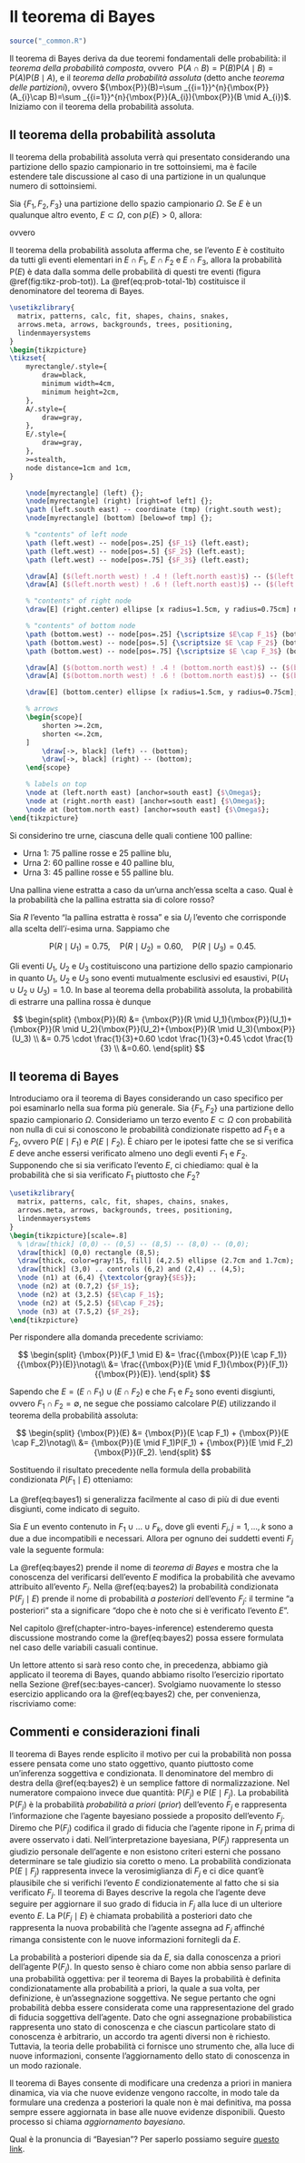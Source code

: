 # Il teorema di Bayes {#chapter-teo-bayes}

```r
source("_common.R")
```

Il teorema di Bayes deriva da due teoremi fondamentali delle probabilità: il _teorema della probabilità composta_, ovvero $\ {\mbox{P}}(A\cap B)={\mbox{P}}(B){\mbox{P}}(A \mid B)={\mbox{P}}(A){\mbox{P}}(B \mid A)$, e il _teorema della probabilità assoluta_ (detto anche _teorema delle partizioni_), ovvero ${\mbox{P}}(B)=\sum _{{i=1}}^{n}{\mbox{P}}(A_{i}\cap B)=\sum _{{i=1}}^{n}{\mbox{P}}(A_{i}){\mbox{P}}(B \mid A_{i})$. Iniziamo con il teorema della probabilità assoluta.

## Il teorema della probabilità assoluta 

Il teorema della probabilità assoluta verrà qui presentato considerando una partizione dello spazio campionario in tre sottoinsiemi, ma è facile estendere tale discussione al caso di una partizione in un qualunque numero di sottoinsiemi.

::: {.theorem}
Sia $\{F_1, F_2, F_3\}$ una partizione dello spazio campionario $\Omega$. Se $E$ è un qualunque altro evento, $E \subset \Omega$, con $p(E) > 0$, allora:

\begin{equation}
{\mbox{P}}(E) = {\mbox{P}}(E \cap F_1) + {\mbox{P}}(E \cap F_2) + {\mbox{P}}(E \cap F_3) \notag
(\#eq:prob-total-1a)
\end{equation}

ovvero

\begin{equation}
{\mbox{P}}(E) = {\mbox{P}}(E \mid F_1) {\mbox{P}}(F_1) + {\mbox{P}}(E \mid F_2) {\mbox{P}}(F_2) + {\mbox{P}}(E \mid F_3) {\mbox{P}}(F_3).
(\#eq:prob-total-1b)
\end{equation}
:::

Il teorema della probabilità assoluta afferma che, se l'evento $E$ è
costituito da tutti gli eventi elementari in $E \cap F_1$, $E \cap F_2$
e $E \cap F_3$, allora la probabilità ${\mbox{P}}(E)$ è data dalla somma delle
probabilità di questi tre eventi (figura \@ref(fig:tikz-prob-tot)). La \@ref(eq:prob-total-1b) costituisce il denominatore del teorema di Bayes.

```tikz
\usetikzlibrary{
  matrix, patterns, calc, fit, shapes, chains, snakes,
  arrows.meta, arrows, backgrounds, trees, positioning,
  lindenmayersystems
}
\begin{tikzpicture}
\tikzset{
    myrectangle/.style={
        draw=black,
        minimum width=4cm,
        minimum height=2cm,
    },
    A/.style={
        draw=gray,
    },
    E/.style={
        draw=gray,
    },
    >=stealth,
    node distance=1cm and 1cm,
}

    \node[myrectangle] (left) {};
    \node[myrectangle] (right) [right=of left] {};
    \path (left.south east) -- coordinate (tmp) (right.south west);
    \node[myrectangle] (bottom) [below=of tmp] {};

    % "contents" of left node
    \path (left.west) -- node[pos=.25] {$F_1$} (left.east);
    \path (left.west) -- node[pos=.5] {$F_2$} (left.east);
    \path (left.west) -- node[pos=.75] {$F_3$} (left.east);

    \draw[A] ($(left.north west) ! .4 ! (left.north east)$) -- ($(left.south west) ! .35 ! (left.south east)$);
    \draw[A] ($(left.north west) ! .6 ! (left.north east)$) -- ($(left.south west) ! .66 ! (left.south east)$);

    % "contents" of right node
    \draw[E] (right.center) ellipse [x radius=1.5cm, y radius=0.75cm] node {$E$};

    % "contents" of bottom node
    \path (bottom.west) -- node[pos=.25] {\scriptsize $E\cap F_1$} (bottom.east);
    \path (bottom.west) -- node[pos=.5] {\scriptsize $E \cap F_2$} (bottom.east);
    \path (bottom.west) -- node[pos=.75] {\scriptsize $E \cap F_3$} (bottom.east);

    \draw[A] ($(bottom.north west) ! .4 ! (bottom.north east)$) -- ($(bottom.south west) ! .35 ! (bottom.south east)$);
    \draw[A] ($(bottom.north west) ! .6 ! (bottom.north east)$) -- ($(bottom.south west) ! .66 ! (bottom.south east)$);

    \draw[E] (bottom.center) ellipse [x radius=1.5cm, y radius=0.75cm];

    % arrows
    \begin{scope}[
        shorten >=.2cm,
        shorten <=.2cm,
    ]
        \draw[->, black] (left) -- (bottom);
        \draw[->, black] (right) -- (bottom);
    \end{scope}

    % labels on top
    \node at (left.north east) [anchor=south east] {$\Omega$};
    \node at (right.north east) [anchor=south east] {$\Omega$};
    \node at (bottom.north east) [anchor=south east] {$\Omega$};
\end{tikzpicture}
```

::: {.exercise}
Si considerino tre urne, ciascuna delle quali contiene 100 palline:

-   Urna 1: 75 palline rosse e 25 palline blu,
-   Urna 2: 60 palline rosse e 40 palline blu,
-   Urna 3: 45 palline rosse e 55 palline blu.

\noindent
Una pallina viene estratta a caso da un'urna anch'essa scelta a caso.
Qual è la probabilità che la pallina estratta sia di colore rosso?

Sia $R$ l'evento "la pallina estratta è rossa" e sia $U_i$ l'evento che
corrisponde alla scelta dell'$i$-esima urna. Sappiamo che

$$
{\mbox{P}}(R \mid U_1) = 0.75, \quad {\mbox{P}}(R \mid U_2) = 0.60, \quad {\mbox{P}}(R \mid U_3) = 0.45.
$$

Gli eventi $U_1$, $U_2$ e $U_3$ costituiscono una partizione dello
spazio campionario in quanto $U_1$, $U_2$ e $U_3$ sono eventi
mutualmente esclusivi ed esaustivi, ${\mbox{P}}(U_1 \cup U_2 \cup U_3) = 1.0$. In
base al teorema della probabilità assoluta, la probabilità di estrarre una
pallina rossa è dunque

$$
\begin{split}
{\mbox{P}}(R) &= {\mbox{P}}(R \mid U_1){\mbox{P}}(U_1)+{\mbox{P}}(R \mid U_2){\mbox{P}}(U_2)+{\mbox{P}}(R \mid U_3){\mbox{P}}(U_3) \\
&= 0.75 \cdot \frac{1}{3}+0.60 \cdot \frac{1}{3}+0.45 \cdot \frac{1}{3} \\
&=0.60.
\end{split}
$$
:::


<!-- ::: {.exercise} -->
<!-- Consideriamo un'urna che contiene 5 palline rosse e 2 palline verdi. Due -->
<!-- palline vengono estratte, una dopo l'altra. Vogliamo sapere la -->
<!-- probabilità dell'evento "la seconda pallina estratta è rossa". -->

<!-- Lo spazio campionario è $\Omega = \{RR, RV, VR, VV\}$. Chiamiamo $R_1$ -->
<!-- l'evento "la prima pallina estratta è rossa", $V_1$ l'evento "la prima -->
<!-- pallina estratta è verde", $R_2$ l'evento "la seconda pallina estratta è -->
<!-- rossa" e $V_2$ l'evento "la seconda pallina estratta è verde". Dobbiamo -->
<!-- trovare $P(R_2)$ e possiamo risolvere il problema usando il teorema -->
<!-- della probabilità -->
<!-- totale \@ref(eq:prob-total-1b): -->

<!-- $$ -->
<!-- \begin{split} -->
<!-- P(R_2) &= P(R_2 \mid R_1) P(R_1) + P(R_2 \mid V_1)P(V_1)\\ -->
<!-- &= \frac{4}{6} \cdot \frac{5}{7} + \frac{5}{6} \cdot \frac{2}{7} \\ -->
<!-- &= \frac{30}{42} = \frac{5}{7}. -->
<!-- \end{split} -->
<!-- $$ -->

<!-- Se la prima estrazione è quella di una pallina rossa, nell'urna restano -->
<!-- 4 palline rosse e due verdi, dunque, la probabilità che la seconda -->
<!-- estrazione produca una pallina rossa è uguale a 4/6. La probabilità di -->
<!-- una pallina rossa nella prima estrazione è 5/7. Se la prima estrazione è -->
<!-- quella di una pallina verde, nell'urna restano 5 palline rosse e una -->
<!-- pallina verde, dunque, la probabilità che la seconda estrazione produca -->
<!-- una pallina rossa è uguale a 5/6. La probabilità di una pallina verde -->
<!-- nella prima estrazione è 2/7. -->
<!-- ::: -->

## Il teorema di Bayes

Introduciamo ora il teorema di Bayes considerando un caso specifico per poi esaminarlo nella sua forma più generale. Sia $\{F_1, F_2\}$ una partizione dello spazio campionario $\Omega$. Consideriamo un terzo evento $E \subset \Omega$ con probabilità non nulla di cui si conoscono le probabilità condizionate rispetto ad $F_1$ e a $F_2$, ovvero ${\mbox{P}}(E \mid F_1)$ e $P(E \mid F_2)$. È chiaro per le ipotesi fatte che se si verifica $E$ deve anche essersi verificato almeno uno degli eventi $F_1$ e $F_2$. Supponendo che si sia verificato l'evento $E$, ci chiediamo: qual è la probabilità che si sia verificato $F_1$ piuttosto che $F_2$?

```tikz
\usetikzlibrary{
  matrix, patterns, calc, fit, shapes, chains, snakes,
  arrows.meta, arrows, backgrounds, trees, positioning,
  lindenmayersystems
}
\begin{tikzpicture}[scale=.8]
  % \draw[thick] (0,0) -- (0,5) -- (8,5) -- (8,0) -- (0,0);
  \draw[thick] (0,0) rectangle (8,5);
  \draw[thick, color=gray!15, fill] (4,2.5) ellipse (2.7cm and 1.7cm);
  \draw[thick] (3,0) .. controls (6,2) and (2,4) .. (4,5);
  \node (n1) at (6,4) {\textcolor{gray}{$E$}};
  \node (n2) at (0.7,2) {$F_1$};
  \node (n2) at (3,2.5) {$E\cap F_1$};
  \node (n2) at (5,2.5) {$E\cap F_2$};
  \node (n3) at (7.5,2) {$F_2$};
\end{tikzpicture}
```

Per rispondere alla domanda precedente scriviamo:

$$
\begin{split}
{\mbox{P}}(F_1 \mid E) &= \frac{{\mbox{P}}(E \cap F_1)}{{\mbox{P}}(E)}\notag\\
              &= \frac{{\mbox{P}}(E \mid F_1){\mbox{P}}(F_1)}{{\mbox{P}}(E)}.
\end{split}
$$

Sapendo che $E = (E \cap F_1) \cup (E \cap F_2)$ e che $F_1$ e $F_2$ sono eventi disgiunti, ovvero $F_1 \cap F_2 = \emptyset$, ne segue che possiamo calcolare ${\mbox{P}}(E)$ utilizzando il teorema della probabilità assoluta:

$$
\begin{split}
{\mbox{P}}(E) &= {\mbox{P}}(E \cap F_1) + {\mbox{P}}(E \cap F_2)\notag\\
     &= {\mbox{P}}(E \mid F_1)P(F_1) + {\mbox{P}}(E \mid F_2){\mbox{P}}(F_2).
\end{split}
$$

\noindent
Sostituendo il risultato precedente nella formula della probabilità condizionata $P(F_1 \mid E)$ otteniamo:

\begin{equation}
{\mbox{P}}(F_1 \mid E) = \frac{{\mbox{P}}(E \mid F_1){\mbox{P}}(F_1)}{{\mbox{P}}(E \mid F_1){\mbox{P}}(F_1) + {\mbox{P}}(E \mid F_2)P(F_2)}.
(\#eq:bayes1)
\end{equation}

\noindent
La \@ref(eq:bayes1) si generalizza facilmente al caso di più di due eventi disgiunti, come indicato di seguito.

::: {.theorem}
Sia $E$ un evento contenuto in $F_1 \cup \dots \cup F_k$, dove gli eventi $F_j, j=1, \dots, k$ sono a due a due incompatibili e necessari. Allora per ognuno dei suddetti eventi $F_j$ vale la seguente formula:

\begin{equation}
{\mbox{P}}(F_j \mid E) = \frac{{\mbox{P}}(E \mid F_j){\mbox{P}}(F_j)}{\sum_{j=1}^{k}{\mbox{P}}(F_j)P(E \mid F_j)}.
(\#eq:bayes2)
\end{equation}
:::

\noindent
La \@ref(eq:bayes2) prende il nome di *teorema di Bayes* e mostra che la conoscenza del verificarsi dell'evento $E$ modifica la probabilità che avevamo attribuito all'evento $F_j$. Nella \@ref(eq:bayes2) la probabilità condizionata ${\mbox{P}}(F_j \mid E)$ prende il nome di probabilità _a posteriori_ dell'evento $F_j$: il termine "a posteriori" sta a significare "dopo che è noto che si è verificato l'evento $E$".

Nel capitolo \@ref(chapter-intro-bayes-inference) estenderemo questa discussione mostrando come la \@ref(eq:bayes2) possa essere formulata nel caso delle variabili casuali continue. 

::: {.exercise}
Un lettore attento si sarà reso conto che, in precedenza, abbiamo già applicato il teorema di Bayes, quando abbiamo risolto l'esercizio riportato nella Sezione \@ref(sec:bayes-cancer). Svolgiamo nuovamente lo stesso esercizio applicando ora la \@ref(eq:bayes2) che, per convenienza, riscriviamo come:

\begin{align}
{\mbox{P}}(M \mid +) &= \frac{{\mbox{P}}(+ \mid M) {\mbox{P}}(M)}{{\mbox{P}}(+ \mid M) {\mbox{P}}(M) + {\mbox{P}}(+ \mid M^\complement) {\mbox{P}}(M^\complement)}\notag\\ 
&= \frac{0.9 \cdot 10/1000}{0.9 \cdot 10/1000 + 99 / 990 \cdot 990 / 1000} \notag\\
&= \frac{9}{108}.\notag
\end{align}
:::

## Commenti e considerazioni finali {-}

Il teorema di Bayes rende esplicito il motivo per cui la probabilità non possa essere pensata come uno stato oggettivo, quanto piuttosto come un'inferenza soggettiva e condizionata. Il denominatore del membro di destra della \@ref(eq:bayes2) è un semplice fattore di normalizzazione. Nel numeratore compaiono invece due quantità: ${\mbox{P}}(F_j$) e ${\mbox{P}}(E \mid F_j)$. La probabilità ${\mbox{P}}(F_j$) è la probabilità _probabilità a priori_ (_prior_) dell'evento $F_j$ e rappresenta l'informazione che l'agente bayesiano possiede a proposito dell'evento $F_j$. Diremo che ${\mbox{P}}(F_j)$ codifica il grado di fiducia che l'agente ripone in $F_j$ prima di avere osservato i dati. Nell'interpretazione bayesiana, ${\mbox{P}}(F_j)$ rappresenta un giudizio personale dell'agente e non esistono criteri esterni che possano determinare se tale giudizio sia coretto o meno. La probabilità condizionata ${\mbox{P}}(E \mid F_j)$ rappresenta invece la verosimiglianza di $F_j$ e ci dice quant'è plausibile che si verifichi l'evento $E$ condizionatemente al fatto che si sia verificato $F_j$. Il teorema di Bayes descrive la regola che l'agente deve seguire per aggiornare il suo grado di fiducia in $F_j$ alla luce di un ulteriore evento $E$. La ${\mbox{P}}(F_j \mid E)$ è chiamata probabilità a posteriori dato che rappresenta la nuova probabilità che l'agente assegna ad $F_j$ affinché rimanga consistente con le nuove informazioni fornitegli da $E$.

La probabilità a posteriori dipende sia da $E$, sia dalla conoscenza a priori dell'agente ${\mbox{P}}(F_j)$. In questo senso è chiaro come non abbia senso parlare di una probabilità oggettiva: per il teorema di Bayes la probabilità è definita condizionatamente alla probabilità a priori, la quale a sua volta, per definizione, è un'assegnazione soggettiva. Ne segue pertanto che ogni probabilità debba essere considerata come una rappresentazione del grado di fiducia soggettiva dell'agente. Dato che ogni assegnazione probabilistica rappresenta uno stato di conoscenza e che ciascun particolare stato di conoscenza è arbitrario, un accordo tra agenti diversi  non è richiesto. Tuttavia, la teoria delle probabilità ci fornisce uno strumento che, alla luce di nuove informazioni, consente l'aggiornamento dello stato di conoscenza in un modo razionale.

Il teorema di Bayes consente di modificare una credenza a priori in maniera dinamica, via via che nuove evidenze vengono raccolte, in modo tale da formulare una credenza a posteriori la quale non è mai definitiva, ma possa sempre essere aggiornata in base alle nuove evidenze disponibili. Questo processo si chiama *aggiornamento bayesiano*. 
<!-- Esercizi uleriori sono proposti nelle Appendici \@ref(appendix:bayes-updating) e \@ref(appendix:exrc-abs-prob). -->

::: {.remark}
Qual è la pronuncia di "Bayesian"? Per saperlo possiamo seguire [questo link](https://bayes-rules.github.io/posts/fun/).
:::

<!-- Il teorema di Bayes costituisce il fondamento dell'approccio più moderno -->
<!-- della statistica, quello appunto detto bayesiano. Chi usa il teorema di -->
<!-- Bayes non è, solo per questo motivo, "bayesiano": ci vuole ben altro. Ci -->
<!-- vuole un modo diverso per intendere il significato della probabilità e -->
<!-- un modo diverso per intendere gli obiettivi dell'inferenza statistica. In anni recenti, una gran parte della comunità scientifica ha riconosciuto all'approccio bayesiano il merito di consentire lo sviluppo di modelli anche molto complessi senza richiedere, d'altra parte, conoscenze matematiche troppo avanzate all'utente. Per questa ragione l'approccio bayesiano sta prendendo sempre più piede, anche in psicologia. -->



